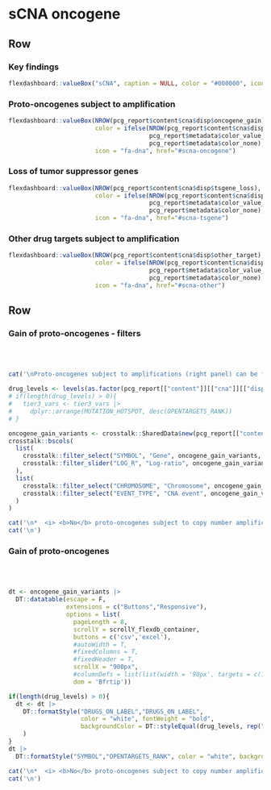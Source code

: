 
sCNA oncogene {.hidden}
===================================== 

Row
-------------------------------------

### Key findings


```r
flexdashboard::valueBox("sCNA", caption = NULL, color = "#000000", icon = NULL)
```

### Proto-oncogenes subject to amplification

```r
flexdashboard::valueBox(NROW(pcg_report$content$cna$disp$oncogene_gain),
                        color = ifelse(NROW(pcg_report$content$cna$disp$oncogene_gain) > 0,
                                       pcg_report$metadata$color_value_box,
                                       pcg_report$metadata$color_none),
                        icon = "fa-dna", href="#scna-oncogene")
```

### Loss of tumor suppressor genes

```r
flexdashboard::valueBox(NROW(pcg_report$content$cna$disp$tsgene_loss),
                        color = ifelse(NROW(pcg_report$content$cna$disp$tsgene_loss) > 0,
                                       pcg_report$metadata$color_value_box,
                                       pcg_report$metadata$color_none),
                        icon = "fa-dna", href="#scna-tsgene")
```

### Other drug targets subject to amplification

```r
flexdashboard::valueBox(NROW(pcg_report$content$cna$disp$other_target),
                        color = ifelse(NROW(pcg_report$content$cna$disp$other_target) > 0,
                                       pcg_report$metadata$color_value_box,
                                       pcg_report$metadata$color_none),
                        icon = "fa-dna", href="#scna-other")
```

Row
-----------------------------------------------------

### Gain of proto-oncogenes - filters {data-padding=15 data-width=300}


<br><br>

```r

cat('\nProto-oncogenes subject to amplifications (right panel) can be filtered according to various criteria:\n')

drug_levels <- levels(as.factor(pcg_report[["content"]][["cna"]][["disp"]][["oncogene_gain"]]$DRUGS_ON_LABEL))
# if(length(drug_levels) > 0){
#   tier3_vars <- tier3_vars |>
#     dplyr::arrange(MUTATION_HOTSPOT, desc(OPENTARGETS_RANK))
# }

oncogene_gain_variants <- crosstalk::SharedData$new(pcg_report[["content"]][["cna"]][["disp"]][["oncogene_gain"]])
crosstalk::bscols(
  list(
    crosstalk::filter_select("SYMBOL", "Gene", oncogene_gain_variants, ~SYMBOL),
    crosstalk::filter_slider("LOG_R", "Log-ratio", oncogene_gain_variants, ~LOG_R)
  ),
  list(
    crosstalk::filter_select("CHROMOSOME", "Chromosome", oncogene_gain_variants, ~CHROMOSOME),
    crosstalk::filter_select("EVENT_TYPE", "CNA event", oncogene_gain_variants, ~EVENT_TYPE)
  )
)

```


```r
cat('\n*  <i> <b>No</b> proto-oncogenes subject to copy number amplifications.</i>',sep='\n')
cat('\n')
```


### Gain of proto-oncogenes {data-padding=15}

<br><br>

```r

dt <- oncogene_gain_variants |>
  DT::datatable(escape = F, 
                extensions = c("Buttons","Responsive"), 
                options = list(
                  pageLength = 8, 
                  scrollY = scrollY_flexdb_container, 
                  buttons = c('csv','excel'), 
                  #autoWidth = T, 
                  #fixedColumns = T,
                  #fixedHeader = T,
                  scrollX = "900px",
                  #columnDefs = list(list(width = '90px', targets = c(1,2,3,4,5,6))),
                  dom = 'Bfrtip'))

if(length(drug_levels) > 0){
  dt <- dt |>
    DT::formatStyle("DRUGS_ON_LABEL","DRUGS_ON_LABEL",
                    color = "white", fontWeight = "bold",
                    backgroundColor = DT::styleEqual(drug_levels, rep("black", length(drug_levels)))
    )
}
dt |>
  DT::formatStyle("SYMBOL","OPENTARGETS_RANK", color = "white", backgroundColor = DT::styleInterval(pcg_report[['content']][['report_display_config']][['opentargets_rank']][['breaks']], pcg_report[['content']][['report_display_config']][['opentargets_rank']][['colors']]))

```


```r
cat('\n*  <i> <b>No</b> proto-oncogenes subject to copy number amplifications.</i>',sep='\n')
cat('\n')
```


